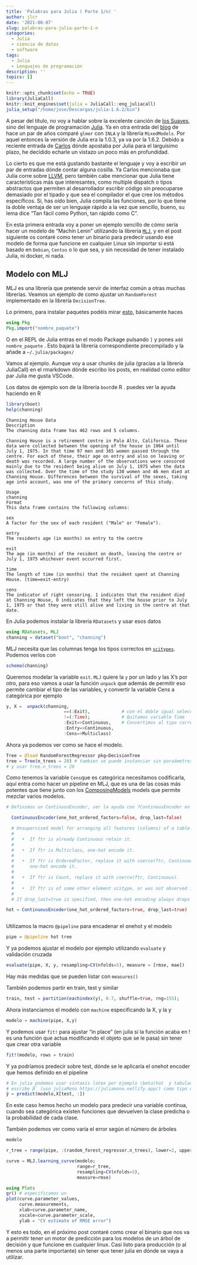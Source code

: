 ```yaml
---
title: 'Palabras para Julia ( Parte 1/n) '
author: jlcr
date: '2021-08-07'
slug: palabras-para-julia-parte-1-n
categories:
  - Julia
  - ciencia de datos
  - software
tags: 
  - Julia
  - Lenguajes de programación
description: ''
topics: []
---
```


```r
knitr::opts_chunk$set(echo = TRUE)
library(JuliaCall)
knitr::knit_engines$set(julia = JuliaCall::eng_juliacall)
julia_setup("/home/jose/Descargas/julia-1.6.2/bin")
```

A pesar del título, no voy a hablar sobre la excelente canción de [los Suaves](https://youtu.be/WowU0UKaPyE), sino del lenguaje de programación [Julia](https://julialang.org/). Ya en otra entrada del [blog](https://muestrear-no-es-pecado.netlify.app/2019/03/06/glmer-vs-julia-vs-inla/) de hace un par de años comparé `glmer` con `INLA` y la librería `MixedModels`. Por aquel entonces la versión de Julia era la 1.0.3, ya va por la 1.6.2. Debido a reciente entrada de [Carlos](https://www.datanalytics.com/2021/07/14/mi-apuesta-para-el-larguisimo-plazo-julia/) dónde apostaba por Julia para el larguísimo plazo, he decidido echarle un vistazo un poco más en profundidad. 

Lo cierto es que me está gustando bastante el lenguaje y voy a escribir un par de entradas dónde contar alguna cosilla. Ya Carlos mencionaba que Julia corre sobre [LLVM](https://en.wikipedia.org/wiki/LLVM), pero también cabe mencionar que Julia tiene características más que interesantes, como multiple dispatch o tipos abstractos que permiten al desarrollador escribir código sin preocuparse demasiado por el tipado y que sea el compilador el que cree los métodos específicos. Si, has oído bien, Julia compila las funciones, por lo que tiene la doble ventaja de ser un lenguaje rápido a la vez que sencillo, bueno, su lema dice "Tan fácil como Python, tan rápido como C". 

En esta primera entrada voy a poner un ejemplo sencillo de cómo sería hacer un modelo de "Machín Lenin" utilizando la librería [`MLJ`](https://github.com/alan-turing-institute/MLJ.jl), y en el post siguiente os contaré como tener un binario para predecir usando ese modelo de forma que funcione en cualquier Linux sin importar si está basado en `Debian`, `Centos` o lo que sea, y sin necesidad de tener instalado Julia, ni docker, ni nada. 


## Modelo con MLJ 

MLJ es una librería que pretende servir de interfaz común a otras muchas librerías. Veamos un ejemplo de como ajustar un `RandomForest` implementado en la librería `DecisionTree`. 

Lo primero, para instalar paquetes podéis mirar [esto](http://pkgdocs.julialang.org/latest/getting-started/), básicamente haces 

```julia
using Pkg
Pkg.import("nombre_paquete")

```

O en el REPL de Julia entras en el modo Package pulsando `]`  y pones `add nombre_paquete` . Esto bajará la librería correspondiente precompilado y la añade a `~/.julia/packages/` 

Vamos al ejemplo. Aunque voy a usar chunks de julia (gracias a la librería JuliaCall) en el rmarkdown dónde escribo los posts, en realidad como editor par Julia me gusta VSCode. 

Los datos de ejemplo son de la librería `boot`de R . puedes ver la ayuda haciendo en R

```r
library(boot)
help(channing)

```

```
Channing House Data
Description
The channing data frame has 462 rows and 5 columns.

Channing House is a retirement centre in Palo Alto, California. These data were collected between the opening of the house in 1964 until July 1, 1975. In that time 97 men and 365 women passed through the centre. For each of these, their age on entry and also on leaving or death was recorded. A large number of the observations were censored mainly due to the resident being alive on July 1, 1975 when the data was collected. Over the time of the study 130 women and 46 men died at Channing House. Differences between the survival of the sexes, taking age into account, was one of the primary concerns of this study.

Usage
channing
Format
This data frame contains the following columns:

sex
A factor for the sex of each resident ("Male" or "Female").

entry
The residents age (in months) on entry to the centre

exit
The age (in months) of the resident on death, leaving the centre or July 1, 1975 whichever event occurred first.

time
The length of time (in months) that the resident spent at Channing House. (time=exit-entry)

cens
The indicator of right censoring. 1 indicates that the resident died at Channing House, 0 indicates that they left the house prior to July 1, 1975 or that they were still alive and living in the centre at that date.

```

En Julia podemos instalar la librería `RDatasets` y usar esos datos

```julia
using RDatasets, MLJ
channing = dataset("boot", "channing")


```


MLJ necesita que las columnas tenga los tipos correctos en [`scitypes`](https://github.com/JuliaAI/ScientificTypes.jl). Podemos verlos con 


```julia
schema(channing)

```

Queremos modelar la variable `exit`. `MLJ` quiere la `y` por un lado y las X's por otro, para eso vamos a usar la función `unpack` que además de permitir eso permite cambiar el tipo de las variables, y convertir la variable Cens a categórica por ejemplo

```julia
y, X =  unpack(channing,
                      ==(:Exit),            # con el doble igual seleccionamos la y
                      !=(:Time);            # Quitamos variable Time
                      :Exit=>Continuous,    # Convertimos al tipo correcto en scitypes
                      :Entry=>Continuous,
                      :Cens=>Multiclass)

```

Ahora ya podemos ver como se hace el modelo. 

```julia
Tree = @load RandomForestRegressor pkg=DecisionTree
tree = Tree(n_trees = 20) # tambien se puede instanciar sin paraámetros 
# y usar tree.n_trees = 20


```
Como tenemos la variable `Cens`que es categórica necesitamos codificarla, aquí entra como hacer un pipeline en MLJ, que es una de las cosas más potentes que tiene junto con los [ComposingModels](https://alan-turing-institute.github.io/MLJ.jl/stable/composing_models/) models que permite mezclar varios modelos. 

```julia
# Definimos un ContinuosEncoder, ver la ayuda con ?ContinousEncoder en el repl de julia

  ContinuousEncoder(one_hot_ordered_factors=false, drop_last=false)

  # Unsupervised model for arranging all features (columns) of a table to have Continuous element scitype, by applying the following protocol to each feature ftr:
  # 
  #   •  If ftr is already Continuous retain it.
  # 
  #   •  If ftr is Multiclass, one-hot encode it.
  # 
  #   •  If ftr is OrderedFactor, replace it with coerce(ftr, Continuous) (vector of floating point integers), unless ordered_factors=false is specified, in which case
  #      one-hot encode it.
  # 
  #   •  If ftr is Count, replace it with coerce(ftr, Continuous).
  # 
  #   •  If ftr is of some other element scitype, or was not observed in fitting the encoder, drop it from the table.
  # 
  # If drop_last=true is specified, then one-hot encoding always drops the last class indicator colum

hot = ContinuousEncoder(one_hot_ordered_factors=true, drop_last=true)



```

Utilizamos la macro `@pipeline` para encadenar el onehot y el modelo

```julia
pipe = @pipeline hot tree

```

Y ya podemos ajustar el modelo por ejemplo utilizando `evaluate` y validación cruzada


```julia
evaluate(pipe, X, y, resampling=CV(nfolds=5), measure = [rmse, mae])

```

Hay más medidas que se pueden listar con `measures()`

También podemos partir en train, test y similar

```julia
train, test = partition(eachindex(y), 0.7, shuffle=true, rng=155);

```

Ahora instanciamos el modelo con `machine` especificando la X, y la y 

```julia
modelo = machine(pipe, X,y)
```
Y podemos usar `fit!` para ajustar "in place" (en julia si la función acaba en ! es una función que actua modificando el objeto que se le pasa) sin tener que crear otra variable 

```julia

fit!(modelo, rows = train)

```

Y ya podríamos predecir sobre test, dónde se le aplicaría el onehot encoder que hemos definido en el pipeline

```julia
# En julia podemos usar sintaxis latex por ejemplo \beta\hat  y tabulador despues de beta y hat en vscode 
# escribe β̂ (uso juliaMono https://juliamono.netlify.app/) como tipo de letra 
ŷ = predict(modelo,X[test, :])
```

En este caso hemos hecho un modelo para predecir una variable continua, cuando sea categórica  existen funciones que devuelven la clase predicha o la probabilidad de cada clase. 

También podemos ver como varía el error según el número de árboles


```julia
modelo

```

```julia
r_tree = range(pipe, :(random_forest_regressor.n_trees), lower=2, upper=20)


```
```julia

curve = MLJ.learning_curve(modelo;
                           range=r_tree,
                           resampling=CV(nfolds=5),
                           measure=rmse)

```

```julia
using Plots
gr() # especificamos un 
plot(curve.parameter_values,
     curve.measurements,
     xlab=curve.parameter_name,
     xscale=curve.parameter_scale,
     ylab = "CV estimate of RMSE error")
```
Y esto es todo, en el próximo post contaré como crear el binario que nos va a permitir tener un motor de predicción para los modelos de un árbol de decisión y que funcione en cualquier linux. Casi listo para producción (o al menos una parte importante) sin tener que tener julia en dónde se vaya a utilizar. 

